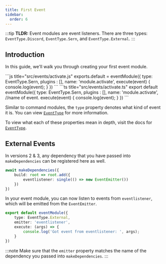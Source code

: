 ```yaml
---
title: First Event
sidebar:
  order: 6
---
```


:::tip
**TLDR:** Event modules are event listeners. There are three types: `EventType.Discord`, `EventType.Sern`, and `EventType.External`.
:::

## Introduction

In this guide, we'll walk you through creating your first event module.


<Tabs syncKey="language-preference">
  <TabItem value="js" label="JavaScript">
    ```js title="src/events/activate.js"
    exports.default = eventModule({
      type: EventType.Sern,
      plugins : [],   
      name: 'module.activate',
      execute(event) {
        console.log(event);  
      }
    })
    ```
  </TabItem>
  <TabItem value="ts" label="TypeScript">
    ```ts title="src/events/activate.ts"
    export default eventModule({
      type: EventType.Sern,
      plugins : [],
      name: 'module.activate', //name of event.
      execute(event) {
        console.log(event);  
      }
    })
    ```
  </TabItem>
</Tabs>

Similar to command modules, the `type` property denotes what kind of event it is. You can view [`EventType`](/v3/api/enumerations/eventtype) for more information.

To view what each of these properties mean in depth, visit the docs for [`EventType`](/v3/api/enumerations/eventtype).

## External Events

In versions 2 & 3, any dependency that you have passed into `makeDependencies` can be registered here as well. 

```ts title="src/index.ts" {3}
await makeDependencies({ 
    build: root => root.add({
        eventlistener: single(() => new EventEmitter())
    })
})
```

In your event module, you can now listen to events from `eventlistener`, which will be emitted from the `EventEmitter`.

```ts title="src/events/myevent.ts" {3}
export default eventModule({ 
    type: EventType.External, 
    emitter: 'eventlistener',
    execute: (args) => {
        console.log('Got event from eventlistener: ', args);
    }
})
```

:::note
Make sure that the `emitter` property matches the name of the dependency you passed into `makeDependencies`.
:::